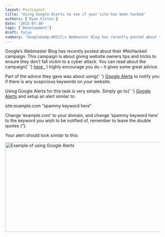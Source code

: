 ```yaml
---
layout: PostLayout
title: 'Using Google Alerts to see if your site has been hacked'
authors: ['Ryan Fitton']
date: '2015-07-30'
tags: ['Development']
draft: false
summary: 'Google&amp;#8217;s Webmaster Blog has recently posted about their #NoHacked campaign. This campaign is about&nbsp;giving website owners tips and tricks to ensure they don&amp;#8217;t fall victim to a cyber attack. You can read about the campaign here, I highly encourage you do &amp;#8211; it gives some great advice. Part of the advice they gave was about [&amp;hellip;]'
---
```


<p>
  Google&#8217;s Webmaster Blog has recently posted about their #NoHacked campaign. This campaign is
  about giving website owners tips and tricks to ensure they don&#8217;t fall victim to a cyber
  attack. You can read about the campaign{' '}
  <a href="http://googlewebmastercentral.blogspot.co.uk/2015/07/nohacked-how-to-avoid-being-target-of.html">
    here
  </a>
  , I highly encourage you do &#8211; it gives some great advice.
</p>
<p>
  Part of the advice they gave was about using{' '}
  <a href="https://www.google.com/alerts">Google Alerts</a> to notify you if there is any suspicious
  keywords on your website.
</p>
<p>
  Using Google Alerts for this task is very simple. Simply go to{' '}
  <a href="https://www.google.com/alerts">Google Alerts</a> and setup an alert similar to:
</p>
<p>site:example.com &#8220;spammy keyword here&#8221;</p>
<p>
  Change &#8216;example.com&#8217; to your domain, and change &#8216;spammy keyword here&#8217; to
  the keyword you wish to be notified of, remember to leave the double quotes (&#8220;).
</p>
<p>Your alert should look similar to this:</p>
<p>
  <a href="/static/img/blog/2015/07/google-alerts-example.png">
    <img
      loading="lazy"
      src="/static/img/blog/2015/07/google-alerts-example.png"
      alt="Example of using Google Alerts"
      width="704"
      height="292"
      srcset="/static/img/blog/2015/07/google-alerts-example.png 704w, /static/img/blog/2015/07/google-alerts-example-300x124.png 300w"
      sizes="(max-width: 704px) 100vw, 704px"
    />
  </a>
</p>
